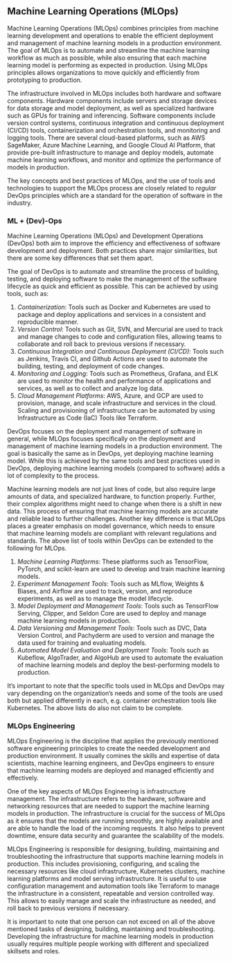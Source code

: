 ## Machine Learning Operations (MLOps)

Machine Learning Operations (MLOps) combines principles from machine learning development and operations to enable the efficient deployment and management of machine learning models in a production environment. The goal of MLOps is to automate and streamline the machine learning workflow as much as possible, while also ensuring that each machine learning model is performing as expected in production. 
Using MLOps principles allows organizations to move quickly and efficiently from prototyping to production.

The infrastructure involved in MLOps includes both hardware and software components. Hardware components include servers and storage devices for data storage and model deployment, as well as specialized hardware such as GPUs for training and inferencing. Software components include version control systems, continuous integration and continuous deployment (CI/CD) tools, containerization and orchestration tools, and monitoring and logging tools. 
There are several cloud-based platforms, such as AWS SageMaker, Azure Machine Learning, and Google Cloud AI Platform, that provide pre-built infrastructure to manage and deploy models, automate machine learning workflows, and monitor and optimize the performance of models in production.

The key concepts and best practices of MLOps, and the use of tools and technologies to support the MLOps process are closely related to *regular* DevOps principles which are a standard for the operation of software in the industry.


### ML + (Dev)-Ops

Machine Learning Operations (MLOps) and Development Operations (DevOps) both aim to improve the efficiency and effectiveness of software development and deployment. Both practices share major similarities, but there are some key differences that set them apart.

The goal of DevOps is to automate and streamline the process of building, testing, and deploying software to make the management of the software lifecycle as quick and efficient as possible. This can be achieved by using tools, such as:

1.  *Containerization*: Tools such as Docker and Kubernetes are used to package and deploy applications and services in a consistent and reproducible manner.
2.  *Version Control*: Tools such as Git, SVN, and Mercurial are used to track and manage changes to code and configuration files, allowing teams to collaborate and roll back to previous versions if necessary.
3.  *Continuous Integration and Continuous Deployment (CI/CD)*: Tools such as Jenkins, Travis CI, and Github Actions are used to automate the building, testing, and deployment of code changes.
4.  *Monitoring and Logging*: Tools such as Prometheus, Grafana, and ELK are used to monitor the health and performance of applications and services, as well as to collect and analyze log data.
5.  *Cloud Management Platforms*: AWS, Azure, and GCP are used to provision, manage, and scale infrastructure and services in the cloud. Scaling and provisioning of infrastructure can be automated by using Infrastructure as Code (IaC) Tools like Terraform.

DevOps focuses on the deployment and management of software in general, while MLOps focuses specifically on the deployment and management of machine learning models in a production environment. The goal is basically the same as in DevOps, yet deploying machine learning model. While this is achieved by the same tools and best practices used in DevOps, deploying machine learning models (compared to software) adds a lot of complexity to the process.

Machine learning models are not just lines of code, but also require large amounts of data, and specialized hardware, to function properly. Further, their complex algorithms might need to change when there is a shift in new data. This process of ensuring that machine learning models are accurate and reliable lead to further challenges. Another key difference is that MLOps places a greater emphasis on model governance, which needs to ensure that machine learning models are compliant with relevant regulations and standards. The above list of tools within DevOps can be extended to the following for MLOps.

1.  *Machine Learning Platforms*: These platforms such as TensorFlow, PyTorch, and scikit-learn are used to develop and train machine learning models.
2.  *Experiment Management Tools*: Tools such as MLflow, Weights & Biases, and Airflow are used to track, version, and reproduce experiments, as well as to manage the model lifecycle.
3.  *Model Deployment and Management Tools*: Tools such as TensorFlow Serving, Clipper, and Seldon Core are used to deploy and manage machine learning models in production.
4.  *Data Versioning and Management Tools*: Tools such as DVC, Data Version Control, and Pachyderm are used to version and manage the data used for training and evaluating models.    
5.  *Automated Model Evaluation and Deployment Tools*: Tools such as Kubeflow, AlgoTrader, and AlgoHub are used to automate the evaluation of machine learning models and deploy the best-performing models to production.

It's important to note that the specific tools used in MLOps and DevOps may vary depending on the organization's needs and some of the tools are used both but applied differently in each, e.g. container orchestration tools like Kubernetes. The above lists do also not claim to be complete.


### MLOps Engineering

MLOps Engineering is the discipline that applies the previously mentioned software engineering principles to create the needed development and production environment.
It usually comines the skills and expertise of data scientists, machine learning engineers, and DevOps engineers to ensure that machine learning models are deployed and managed efficiently and effectively.

One of the key aspects of MLOps Engineering is infrastructure management. The infrastructure refers to the hardware, software and networking resources that are needed to support the machine learning models in production. The infrastructure is crucial for the success of MLOps as it ensures that the models are running smoothly, are highly available and are able to handle the load of the incoming requests. It also helps to prevent downtime, ensure data security and guarantee the scalability of the models.

MLOps Engineering is responsible for designing, building, maintaining and troubleshooting the infrastructure that supports machine learning models in production. This includes provisioning, configuring, and scaling the necessary resources like cloud infrastructure, Kubernetes clusters, machine learning platforms and model serving infrastructure. It is useful to use configuration management and automation tools like Terraform to manage the infrastructure in a consistent, repeatable and version controlled way. This allows to easily manage and scale the infrastructure as needed, and roll back to previous versions if necessary.

It is important to note that one person can not exceed on all of the above mentioned tasks of designing, building, maintaining and troubleshooting. Developing the infrastructure for machine learning models in production usually requires multiple people working with different and specialized skillsets and roles.


